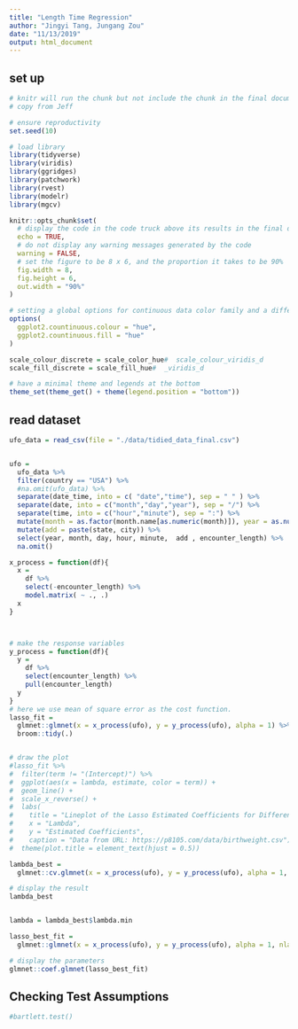 ```yaml
---
title: "Length Time Regression"
author: "Jingyi Tang, Jungang Zou"
date: "11/13/2019"
output: html_document
---
```


## set up

```r
# knitr will run the chunk but not include the chunk in the final document
# copy from Jeff

# ensure reproductivity
set.seed(10)

# load library
library(tidyverse)
library(viridis)
library(ggridges)
library(patchwork)
library(rvest)
library(modelr)
library(mgcv)

knitr::opts_chunk$set(
  # display the code in the code truck above its results in the final document
  echo = TRUE,
  # do not display any warning messages generated by the code
  warning = FALSE,
  # set the figure to be 8 x 6, and the proportion it takes to be 90%
  fig.width = 8,
  fig.height = 6, 
  out.width = "90%"
)

# setting a global options for continuous data color family and a different format to set discrete data to have a color family
options(
  ggplot2.countinuous.colour = "hue",
  ggplot2.countinuous.fill = "hue"
)

scale_colour_discrete = scale_color_hue#  scale_colour_viridis_d
scale_fill_discrete = scale_fill_hue#  _viridis_d

# have a minimal theme and legends at the bottom
theme_set(theme_get() + theme(legend.position = "bottom"))

```

## read dataset
```r
ufo_data = read_csv(file = "./data/tidied_data_final.csv")


ufo =
  ufo_data %>%  
  filter(country == "USA") %>% 
  #na.omit(ufo_data) %>% 
  separate(date_time, into = c( "date","time"), sep = " " ) %>%
  separate(date, into = c("month","day","year"), sep = "/") %>% 
  separate(time, into = c("hour","minute"), sep = ":") %>% 
  mutate(month = as.factor(month.name[as.numeric(month)]), year = as.numeric(year), hour = as.numeric(hour), minute = as.numeric(minute), day = as.numeric(day), country = as.factor(country), state = as.factor(state), city = as.factor(city)) %>% 
  mutate(add = paste(state, city)) %>% 
  select(year, month, day, hour, minute,  add , encounter_length) %>% 
  na.omit()

```
  
  
```r
x_process = function(df){
  x = 
    df %>% 
    select(-encounter_length) %>% 
    model.matrix( ~ ., .)
  x
}



# make the response variables
y_process = function(df){
  y = 
    df %>% 
    select(encounter_length) %>% 
    pull(encounter_length)
  y
}
# here we use mean of square error as the cost function.
lasso_fit = 
  glmnet::glmnet(x = x_process(ufo), y = y_process(ufo), alpha = 1) %>%  #alpha is the parameters to control the type of elastic net models, when alpha = 1, the elastic net model is equivalent to lasso.
  broom::tidy(.)


# draw the plot
#lasso_fit %>%
#  filter(term != "(Intercept)") %>% 
#  ggplot(aes(x = lambda, estimate, color = term)) + 
#  geom_line() + 
#  scale_x_reverse() +
#  labs(
#    title = "Lineplot of the Lasso Estimated Coefficients for Different Lambda",
#    x = "Lambda",
#    y = "Estimated Coefficients",
#    caption = "Data from URL: https://p8105.com/data/birthweight.csv") +
#  theme(plot.title = element_text(hjust = 0.5))

lambda_best = 
  glmnet::cv.glmnet(x = x_process(ufo), y = y_process(ufo), alpha = 1, nfolds = 10)

# display the result
lambda_best


lambda = lambda_best$lambda.min

lasso_best_fit = 
  glmnet::glmnet(x = x_process(ufo), y = y_process(ufo), alpha = 1, nlambda = 1, lambda = lambda) #alpha is the parameters to control the type of elastic net models, when alpha = 1, the elastic net model is equivalent to lasso.

# display the parameters
glmnet::coef.glmnet(lasso_best_fit) 

```


## Checking Test Assumptions

```r

#bartlett.test()

```

